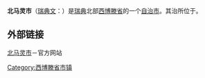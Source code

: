 {{Infobox Kommun|
fullname=Nordmalings kommun|
coatofarms=[[File:Nordmaling_vapen.svg|130px]]|
county=[[西博滕省|西博滕省]]|
province=[[翁厄曼兰|翁厄曼兰]]|
capital={{link-en|北马灵|Nordmaling}}|
map=[[File:Nordmaling_Municipality_in_Västerbotten_County.png|250px]]|
arearank=第77名|
area=2,489|
arealand=|
populationrank=第248名|
population=7,426|
densityrank=|
populationdensity=6|
website=http://www.nordmaling.se/|
footnotes=面积与人口统计数据来自[[瑞典统计局|瑞典统计局]]，截至2007年12月31日}}

'''北马灵市'''（[[瑞典文|瑞典文]]：{{lang|sv|''Nordmalings kommun''}}）是[[瑞典|瑞典]]北部[[西博滕省|西博滕省]]的一个[[瑞典自治市|自治市]]。其治所位于{{link-en|北马灵|Nordmaling}}。

== 外部链接 ==
[http://www.nordmaling.se/ 北马灵市]{{Wayback|url=http://www.nordmaling.se/ |date=20090301141348 }}－官方网站

{{Västerbotten County}}
{{Localities in Nordmaling Municipality}}

{{coord|63|34|N|19|30|E|type:city|display=title}}
{{Västerbotten-geo-stub}}

[[Category:西博滕省市镇|Category:西博滕省市镇]]
